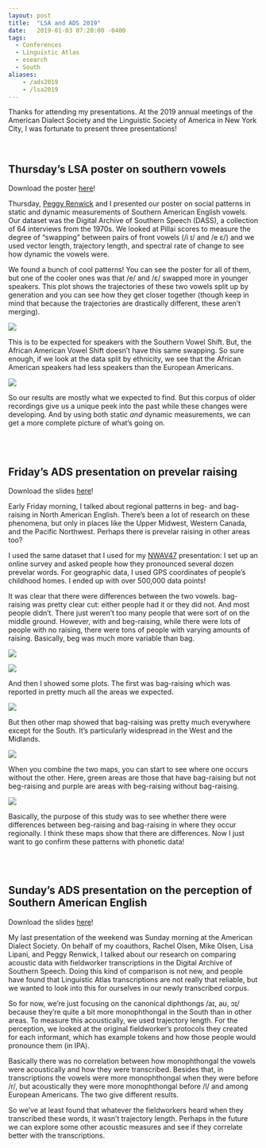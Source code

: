 ```yaml
---
layout: post
title:  "LSA and ADS 2019"
date:   2019-01-03 07:20:00 -0400
tags: 
  - Conferences 
  - Linguistic Atlas 
  - esearch 
  - South
aliases: 
    - /ads2019
    - /lsa2019
---
```


Thanks for attending my presentations. At the 2019 annual meetings of the American Dialect Society and the Linguistic Society of America in New York City, I was fortunate to present three presentations!

<br/>

## Thursday's LSA poster on southern vowels

:::callout-tip
Download the poster [here](/downloads/190103-lsa2019.pdf)!
:::

Thursday, [Peggy Renwick](http://faculty.franklin.uga.edu/mrenwick/) and I presented our poster on social patterns in static and dynamic measurements of Southern American English vowels. Our dataset was the Digital Archive of Southern Speech (DASS), a collection of 64 interviews from the 1970s. We looked at Pillai scores to measure the degree of "swapping" between pairs of front vowels (/i&nbsp;ɪ/ and /e&nbsp;ɛ/) and we used vector length, trajectory length, and spectral rate of change to see how dynamic the vowels were. 

We found a bunch of cool patterns! You can see the poster for all of them, but one of the cooler ones was that /e/ and /ɛ/ swapped more in younger speakers. This plot shows the trajectories of these two vowels split up by generation and you can see how they get closer together (though keep in mind that because the trajectories are drastically different, these aren't merging). 

![](ads2019_EY_EH_gen.jpeg)

This is to be expected for speakers with the Southern Vowel Shift. But, the African American Vowel Shift doesn't have this same swapping. So sure enough, if we look at the data split by ethnicity, we see that the African American speakers had less speakers than the European Americans. 

![](ads2019_EY_EH_eth.jpeg)

So our results are mostly what we expected to find. But this corpus of older recordings give us a unique peek into the past while these changes were developing. And by using both static *and* dynamic measurements, we can get a more complete picture of what's going on.

<br/>
<br/>


## Friday's ADS presentation on prevelar raising

:::callout-tip
Download the slides [here](/downloads/190104-ads2019_prevelar.pdf)!
:::

Early Friday morning, I talked about regional patterns in <sc>beg</sc>- and <sc>bag</sc>-raising in North American English. There's been a lot of research on these phenomena, but only in places like the Upper Midwest, Western Canada, and the Pacific Northwest. Perhaps there is prevelar raising in other areas too?

I used the same dataset that I used for my [NWAV47](/nwav47) presentation: I set up an online survey and asked people how they pronounced several dozen prevelar words. For geographic data, I used GPS coordinates of people's childhood homes. I ended up with over 500,000 data points! 

It was clear that there were differences between the two vowels. <sc>bag</sc>-raising was pretty clear cut: either people had it or they did not. And most people didn't. There just weren't too many people that were sort of on the middle ground. However, with and <sc>beg</sc>-raising, while there were lots of people with no raising, there were tons of people with varying amounts of raising. Basically, <sc>beg</sc> was much more variable than <sc>bag</sc>.

![](ads2019_bag_raising_histogram.jpeg)

![](ads2019_beg_raising_histogram.jpeg)

And then I showed some plots. The first was <sc>bag</sc>-raising which was reported in pretty much all the areas we expected. 

![](ads2019_bag_raising_map.jpg)

But then other map showed that <sc>bag</sc>-raising was pretty much everywhere except for the South. It's particularly widespread in the West and the Midlands. 

![](ads2019_beg_raising_map.jpg)

When you combine the two maps, you can start to see where one occurs without the other. Here, green areas are those that have <sc>bag</sc>-raising but not <sc>beg</sc>-raising and purple are areas with <sc>beg</sc>-raising without <sc>bag</sc>-raising. 

![](ads2019_combined_map.jpg)

Basically, the purpose of this study was to see whether there were differences between <sc>beg</sc>-raising and <sc>bag</sc>-raising in where they occur regionally. I think these maps show that there are differences. Now I just want to go confirm these patterns with phonetic data!


<br/>
<br/>


## Sunday's ADS presentation on the perception of Southern American English

:::callout-tip
Download the slides [here](/downloads/190106-ads2019_dass.pdf)!
:::

My last presentation of the weekend was Sunday morning at the American Dialect Society. On behalf of my coauthors, Rachel Olsen, Mike Olsen, Lisa Lipani, and Peggy Renwick, I talked about our research on comparing acoustic data with fieldworker transcriptions in the Digital Archive of Southern Speech. Doing this kind of comparison is not new, and people have found that Linguistic Atlas transcriptions are not really that reliable, but we wanted to look into this for ourselves in our newly transcribed corpus.

So for now, we're just focusing on the canonical diphthongs /aɪ, aʊ, ɔɪ/ because they're quite a bit more monophthongal in the South than in other areas. To measure this acoustically, we used trajectory length. For the perception, we looked at the original fieldworker's protocols they created for each informant, which has example tokens and how those people would pronounce them (in IPA). 

Basically there was no correlation between how monophthongal the vowels were acoustically and how they were transcribed. Besides that, in transcriptions the vowels were more monophthongal when they were before /r/, but acoustically they were more monophthongal before /l/ and among European Americans. The two give different results.

So we've at least found that whatever the fieldworkers heard when they transcribed these words, it wasn't trajectory length. Perhaps in the future we can explore some other acoustic measures and see if they correlate better with the transcriptions. 

<br/>